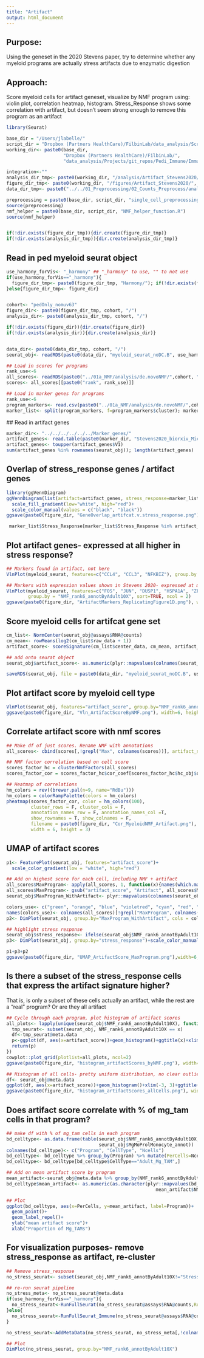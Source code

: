 ```yaml
---
title: "Artifact"
output: html_document
---
```

## Purpose:
Using the geneset in the 2020 Stevens paper, try to determine whether any myeloid programs are actually stress artifacts due to enzymatic digestion

## Approach:
Score myeloid cells for artifact geneset, visualize by NMF program using: violin plot, correlation heatmap, histogram. Stress_Response shows some correlation with artifact, but doesn't seem strong enough to remove this program as an artifact

```r
library(Seurat) 

base_dir = "/Users/jlabelle/"
script_dir = "Dropbox (Partners HealthCare)/FilbinLab/data_analysis/Scripts/"
working_dir<- paste0(base_dir, 
                     "Dropbox (Partners HealthCare)/FilbinLab/",
                     "data_analysis/Projects/git_repos/Pedi_Immune/ImmuneCellAnalysis/02b_Myeloid/02_AdditionalAnnotation/")

integration<-""
analysis_dir_tmp<- paste0(working_dir, "/analysis/Artifact_Stevens2020/", integration)
figure_dir_tmp<- paste0(working_dir, "/figures/Artifact_Stevens2020/", integration)
data_dir_tmp<- paste0("../../01_Preprocessing/02_Counts_Preprocess/analysis/detailed_annotation/",integration)

preprocessing = paste0(base_dir, script_dir, "single_cell_preprocessing_helper_functions.R")
source(preprocessing)
nmf_helper = paste0(base_dir, script_dir, "NMF_helper_function.R")
source(nmf_helper)


if(!dir.exists(figure_dir_tmp)){dir.create(figure_dir_tmp)}
if(!dir.exists(analysis_dir_tmp)){dir.create(analysis_dir_tmp)}
```

## Read in ped myeloid seurat object
```r
use_harmony_forVis<- "_harmony" ## "_harmony" to use, "" to not use
if(use_harmony_forVis=="_harmony"){
  figure_dir_tmp<- paste0(figure_dir_tmp, "Harmony/"); if(!dir.exists(figure_dir_tmp)){dir.create(figure_dir_tmp)}
}else{figure_dir_tmp<- figure_dir}


cohort<- "pedOnly_nomuv63"
figure_dir<- paste0(figure_dir_tmp, cohort, "/")
analysis_dir<- paste0(analysis_dir_tmp, cohort, "/")

if(!dir.exists(figure_dir)){dir.create(figure_dir)}
if(!dir.exists(analysis_dir)){dir.create(analysis_dir)}


data_dir<- paste0(data_dir_tmp, cohort, "/")
seurat_obj<- readRDS(paste0(data_dir, "myeloid_seurat_noDC.B", use_harmony_forVis,".Rds"))

## Load in scores for programs
rank_use<-6
all_scores<- readRDS(paste0("../01a_NMF/analysis/de.novoNMF/",cohort, "/NMF_scores_annotByAdult10X_rank6-6.Rds"))
scores<- all_scores[[paste0("rank", rank_use)]]

## Load in marker genes for programs
rank_use<-6
program_markers<- read.csv(paste0("../01a_NMF/analysis/de.novoNMF/",cohort, "/top_DE_genes_10Xannotated_NMF_rank",rank_use, ".csv"))
marker_list<- split(program_markers, f=program_markers$cluster); marker_list<- lapply(marker_list, function(x){x$gene})
```

 ## Read in artifact genes
```r
marker_dir<- "../../../../../../Marker_genes/"
artifact_genes<- read.table(paste0(marker_dir, "Stevens2020_biorxiv_MicrogliaArtifactGenes.txt"))
artifact_genes<- toupper(artifact_genes$V1)
sum(artifact_genes %in% rownames(seurat_obj)); length(artifact_genes)
```

## Overlap of stress_response genes / artifact genes
```r
library(ggVennDiagram)
ggVennDiagram(list(artifact=artifact_genes, stress_response=marker_list$Stress_Response))+
  scale_fill_gradient(low="white", high="red")+
  scale_color_manual(values = c("black", "black"))
ggsave(paste0(figure_dir, "GeneOverlap_artifcat.v.stress_response.png"), width=3, height=2.5)

 marker_list$Stress_Response[marker_list$Stress_Response %in% artifact_genes]
```

## Plot  artifact genes- expressed at all higher in stress response?
```r
## Markers found in artifact, not here
VlnPlot(myeloid_seurat, features=c("CCL4", "CCL3", "NFKBIZ"), group.by = "NMF_rank6_annotByAdult10X", sort=TRUE, ncol = 3)

## Markers with expression values shown in Stevens 2020- expressed at much higher levels in artifact cluster. is that marked expresseion reflected here?
VlnPlot(myeloid_seurat, features=c("FOS", "JUN", "DUSP1", "HSPA1A", "ZFP36"), 
        group.by = "NMF_rank6_annotByAdult10X", sort=TRUE, ncol = 2)
ggsave(paste0(figure_dir, "ArtifactMarkers_ReplicatingFigure1D.png"), width=7, height=10)
```

 
## Score myeloid cells for artifcat gene set
```r
cm_list<- NormCenter(seurat_obj@assays$RNA@counts)
cm_mean<- rowMeans(log2(cm_list$raw_data + 1))
artifact_score<- scoreSignature(cm_list$center_data, cm_mean, artifact_genes)

## add onto seurat object
seurat_obj$artifact_score<- as.numeric(plyr::mapvalues(colnames(seurat_obj), names(artifact_score), artifact_score))

saveRDS(seurat_obj, file = paste0(data_dir, "myeloid_seurat_noDC.B", use_harmony_forVis,".Rds"))
```

## Plot artifact score by myeloid cell type
```r
VlnPlot(seurat_obj, features="artifact_score", group.by="NMF_rank6_annotByAdult10X", sort=TRUE)
ggsave(paste0(figure_dir, "Vln_ArtifactScoreByNMF.png"), width=6, height=4)
```

## Correlate artifact score with nmf scores
```r
## Make df of just scores. Rename NMF with annotations
all_scores<- cbind(scores[,!grepl("Max", colnames(scores))], artifact_score=seurat_obj$artifact_score)

## NMF factor correlation based on cell score 
scores_factor_hc = clusterNmfFactors(all_scores)
scores_factor_cor = scores_factor_hc$cor_coef[scores_factor_hc$hc_obj$order, scores_factor_hc$hc_obj$order]

## Heatmap of correlations
hm_colors = rev((brewer.pal(n=9, name="RdBu")))
hm_colors = colorRampPalette(colors = hm_colors)
pheatmap(scores_factor_cor, color = hm_colors(100), 
         cluster_rows = F, cluster_cols = F, 
         annotation_names_row = F, annotation_names_col =T,
         show_rownames = T, show_colnames = F,
         filename = paste0(figure_dir, "Cor_MyeloidNMF_Artifact.png"),
         width = 6, height = 3)
```

## UMAP of artifact scores
```r
p1<- FeaturePlot(seurat_obj, features="artifact_score")+
  scale_color_gradient(low = "white", high="red")

## Add on highest score for each cell, including NMF + artifact
all_scores$MaxProgram<- apply(all_scores, 1, function(x){names(which.max(x))})
all_scores$MaxProgram<- gsub("artifact_score", "Artifact", all_scores$MaxProgram)
seurat_obj$MaxProgram_WithArtifact<- plyr::mapvalues(colnames(seurat_obj), rownames(all_scores), all_scores$MaxProgram)

colors_use<- c("green", "orange", "blue", "violetred", "cyan", "red", "black")
names(colors_use)<- colnames(all_scores)[!grepl("MaxProgram", colnames(all_scores))]
p2<- DimPlot(seurat_obj, group.by="MaxProgram_WithArtifact", cols = colors_use)

## highlight stress response
seurat_obj$stress_response<- ifelse(seurat_obj$NMF_rank6_annotByAdult10X == "Stress_Response", "Stress_Response", "Other")
p3<- DimPlot(seurat_obj, group.by="stress_response")+scale_color_manual(values=c(Stress_Response="red", Other="grey"))

p1+p3+p2
ggsave(paste0(figure_dir, "UMAP_ArtifactScore_MaxProgram.png"),width=6, height=18)
```

## Is there a subset of the stress_response cells that express the artifact signature higher?
That is, is only a subset of these cells actually an artifact, while the rest are a "real" program?
Or are they all artifact
```r
## Cycle through each program, plot histogram of artifact scores
all_plots<- lapply(unique(seurat_obj$NMF_rank6_annotByAdult10X), function(x){
  tmp_seurat<- subset(seurat_obj, NMF_rank6_annotByAdult10X == x)
  df<-tmp_seurat@meta.data
  p<-ggplot(df, aes(x=artifact_score))+geom_histogram()+ggtitle(x)+xlim(-3, 3)
  return(p)
})
cowplot::plot_grid(plotlist=all_plots, ncol=2)
ggsave(paste0(figure_dir, "histogram_artifactScores_byNMF.png"), width=8, height=9)

## Histogram of all cells- pretty uniform distribution, no clear outliers
df<- seurat_obj@meta.data
ggplot(df, aes(x=artifact_score))+geom_histogram()+xlim(-3, 3)+ggtitle("all_programs")
ggsave(paste0(figure_dir, "histogram_artifactScores_allCells.png"), width=4, height=3)
```


## Does artifact score correlate with % of mg_tam cells in that program?
```r
## make df with % of mg_tam cells in each program
bd_celltype<- as.data.frame(table(seurat_obj$NMF_rank6_annotByAdult10X,
                                  seurat_obj$MgMoProlMonocyte_annot))
colnames(bd_celltype)<- c("Program", "CellType", "Ncells")
bd_celltype<- bd_celltype %>% group_by(Program) %>% mutate(PerCells=Ncells/sum(Ncells)) %>% as.data.frame()
bd_celltype<- bd_celltype[bd_celltype$CellType=="Adult_Mg_TAM",]

## Add on mean artifact score by program
mean_artifact<-seurat_obj@meta.data %>% group_by(NMF_rank6_annotByAdult10X) %>% summarise(mean_artifact=mean(artifact_score)) %>% as.data.frame()
bd_celltype$mean_artifact<- as.numeric(as.character(plyr::mapvalues(bd_celltype$Program, 
                                                       mean_artifact$NMF_rank6_annotByAdult10X, mean_artifact$mean_artifact)))

## Plot
ggplot(bd_celltype, aes(x=PerCells, y=mean_artifact, label=Program))+
  geom_point()+
  geom_label_repel()+
  ylab("mean artifact score")+
  xlab("Proportion of Mg_TAMs")
```


## For visualization purposes- remove stress_response as artifact, re-cluster
```r
## Remove stress_response
no_stress_seurat<- subset(seurat_obj,NMF_rank6_annotByAdult10X!="Stress_Response" )

## re-run seurat pipeline
no_stress_meta<- no_stress_seurat@meta.data
if(use_harmony_forVis=="_harmony"){
  no_stress_seurat<-RunFullSeurat(no_stress_seurat@assays$RNA@counts,RunHarmony = TRUE,samples =  no_stress_seurat$sampleid)
}else{
  no_stress_seurat<-RunFullSeurat_Immune(no_stress_seurat@assays$RNA@counts, no_stress_seurat$sampleid)
}

no_stress_seurat<-AddMetaData(no_stress_seurat, no_stress_meta[,!colnames(no_stress_meta) %in% colnames(no_stress_seurat@meta.data)])

## Plot
DimPlot(no_stress_seurat, group.by="NMF_rank6_annotByAdult10X")
```

